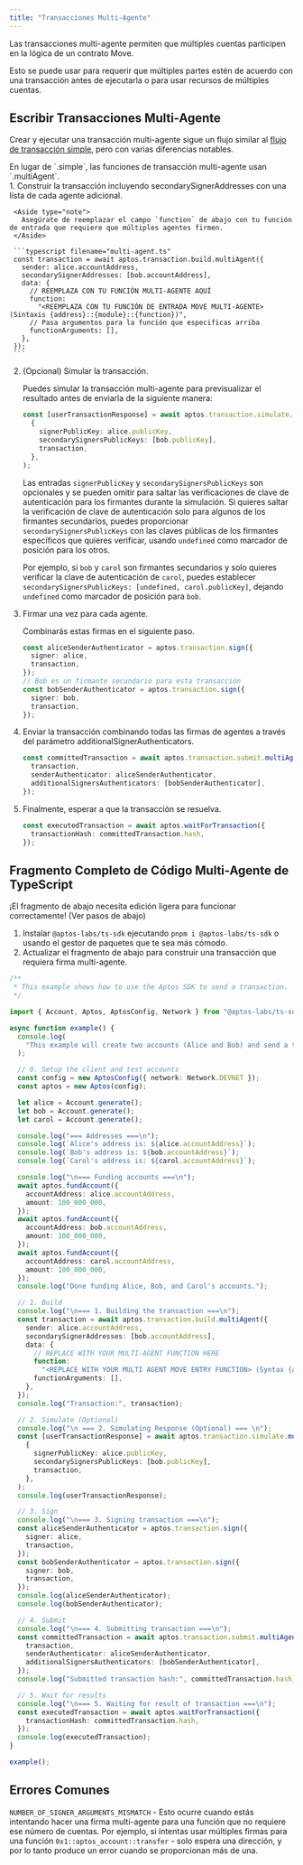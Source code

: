 ```yaml
---
title: "Transacciones Multi-Agente"
---
```



Las transacciones multi-agente permiten que múltiples cuentas participen en la lógica de un contrato Move.

Esto se puede usar para requerir que múltiples partes estén de acuerdo con una transacción antes de ejecutarla o para usar recursos de múltiples cuentas.

## Escribir Transacciones Multi-Agente

Crear y ejecutar una transacción multi-agente sigue un flujo similar al [flujo de transacción simple](../../../../../../build/sdks/ts-sdk/building-transactions), pero con varias diferencias notables.

<Aside type="note">
  En lugar de `.simple`, las funciones de transacción multi-agente usan `.multiAgent`.
</Aside>

<Steps>
  1. Construir la transacción incluyendo secondarySignerAddresses con una lista de cada agente adicional.

     <Aside type="note">
       Asegúrate de reemplazar el campo `function` de abajo con tu función de entrada que requiere que múltiples agentes firmen.
     </Aside>

     ```typescript filename="multi-agent.ts"
     const transaction = await aptos.transaction.build.multiAgent({
       sender: alice.accountAddress,
       secondarySignerAddresses: [bob.accountAddress],
       data: {
         // REEMPLAZA CON TU FUNCIÓN MULTI-AGENTE AQUÍ
         function:
           "<REEMPLAZA CON TU FUNCIÓN DE ENTRADA MOVE MULTI-AGENTE> (Sintaxis {address}::{module}::{function})",
         // Pasa argumentos para la función que especificas arriba
         functionArguments: [],
       },
     });
     ```

  2. (Opcional) Simular la transacción.

     Puedes simular la transacción multi-agente para previsualizar el resultado antes de enviarla de la siguiente manera:

     ```typescript filename="multi-agent.ts"
     const [userTransactionResponse] = await aptos.transaction.simulate.multiAgent(
       {
         signerPublicKey: alice.publicKey,
         secondarySignersPublicKeys: [bob.publicKey],
         transaction,
       },
     );
     ```

     Las entradas `signerPublicKey` y `secondarySignersPublicKeys` son opcionales y se pueden omitir para saltar las verificaciones de clave de autenticación para los firmantes durante la simulación. Si quieres saltar la verificación de clave de autenticación solo para algunos de los firmantes secundarios, puedes proporcionar `secondarySignersPublicKeys` con las claves públicas de los firmantes específicos que quieres verificar, usando `undefined` como marcador de posición para los otros.

     Por ejemplo, si `bob` y `carol` son firmantes secundarios y solo quieres verificar la clave de autenticación de `carol`, puedes establecer `secondarySignersPublicKeys: [undefined, carol.publicKey]`, dejando `undefined` como marcador de posición para `bob`.

  3. Firmar una vez para cada agente.

     Combinarás estas firmas en el siguiente paso.

     ```typescript filename="multi-agent.ts"
     const aliceSenderAuthenticator = aptos.transaction.sign({
       signer: alice,
       transaction,
     });
     // Bob es un firmante secundario para esta transacción
     const bobSenderAuthenticator = aptos.transaction.sign({
       signer: bob,
       transaction,
     });
     ```

  4. Enviar la transacción combinando todas las firmas de agentes a través del parámetro additionalSignerAuthenticators.

     ```typescript filename="multi-agent.ts"
     const committedTransaction = await aptos.transaction.submit.multiAgent({
       transaction,
       senderAuthenticator: aliceSenderAuthenticator,
       additionalSignersAuthenticators: [bobSenderAuthenticator],
     });
     ```

  5. Finalmente, esperar a que la transacción se resuelva.

     ```typescript filename="multi-agent.ts"
     const executedTransaction = await aptos.waitForTransaction({
       transactionHash: committedTransaction.hash,
     });
     ```
</Steps>

## Fragmento Completo de Código Multi-Agente de TypeScript

<Aside type="caution">
  ¡El fragmento de abajo necesita edición ligera para funcionar correctamente! (Ver pasos de abajo)
</Aside>

1. Instalar `@aptos-labs/ts-sdk` ejecutando `pnpm i @aptos-labs/ts-sdk` o usando el gestor de paquetes que te sea más cómodo.
2. Actualizar el fragmento de abajo para construir una transacción que requiera firma multi-agente.

```typescript filename="multi-agent.ts"
/**
 * This example shows how to use the Aptos SDK to send a transaction.
 */

import { Account, Aptos, AptosConfig, Network } from "@aptos-labs/ts-sdk";

async function example() {
  console.log(
    "This example will create two accounts (Alice and Bob) and send a transaction transfering APT to Bob's account.",
  );

  // 0. Setup the client and test accounts
  const config = new AptosConfig({ network: Network.DEVNET });
  const aptos = new Aptos(config);

  let alice = Account.generate();
  let bob = Account.generate();
  let carol = Account.generate();

  console.log("=== Addresses ===\n");
  console.log(`Alice's address is: ${alice.accountAddress}`);
  console.log(`Bob's address is: ${bob.accountAddress}`);
  console.log(`Carol's address is: ${carol.accountAddress}`);

  console.log("\n=== Funding accounts ===\n");
  await aptos.fundAccount({
    accountAddress: alice.accountAddress,
    amount: 100_000_000,
  });
  await aptos.fundAccount({
    accountAddress: bob.accountAddress,
    amount: 100_000_000,
  });
  await aptos.fundAccount({
    accountAddress: carol.accountAddress,
    amount: 100_000_000,
  });
  console.log("Done funding Alice, Bob, and Carol's accounts.");

  // 1. Build
  console.log("\n=== 1. Building the transaction ===\n");
  const transaction = await aptos.transaction.build.multiAgent({
    sender: alice.accountAddress,
    secondarySignerAddresses: [bob.accountAddress],
    data: {
      // REPLACE WITH YOUR MULTI-AGENT FUNCTION HERE
      function:
        "<REPLACE WITH YOUR MULTI AGENT MOVE ENTRY FUNCTION> (Syntax {address}::{module}::{function})",
      functionArguments: [],
    },
  });
  console.log("Transaction:", transaction);

  // 2. Simulate (Optional)
  console.log("\n === 2. Simulating Response (Optional) === \n");
  const [userTransactionResponse] = await aptos.transaction.simulate.multiAgent(
    {
      signerPublicKey: alice.publicKey,
      secondarySignersPublicKeys: [bob.publicKey],
      transaction,
    },
  );
  console.log(userTransactionResponse);

  // 3. Sign
  console.log("\n=== 3. Signing transaction ===\n");
  const aliceSenderAuthenticator = aptos.transaction.sign({
    signer: alice,
    transaction,
  });
  const bobSenderAuthenticator = aptos.transaction.sign({
    signer: bob,
    transaction,
  });
  console.log(aliceSenderAuthenticator);
  console.log(bobSenderAuthenticator);

  // 4. Submit
  console.log("\n=== 4. Submitting transaction ===\n");
  const committedTransaction = await aptos.transaction.submit.multiAgent({
    transaction,
    senderAuthenticator: aliceSenderAuthenticator,
    additionalSignersAuthenticators: [bobSenderAuthenticator],
  });
  console.log("Submitted transaction hash:", committedTransaction.hash);

  // 5. Wait for results
  console.log("\n=== 5. Waiting for result of transaction ===\n");
  const executedTransaction = await aptos.waitForTransaction({
    transactionHash: committedTransaction.hash,
  });
  console.log(executedTransaction);
}

example();
```

## Errores Comunes

`NUMBER_OF_SIGNER_ARGUMENTS_MISMATCH` - Esto ocurre cuando estás intentando hacer una firma multi-agente para una función que no requiere ese número de cuentas. Por ejemplo, si intentas usar múltiples firmas para una función `0x1::aptos_account::transfer` - solo espera una dirección, y por lo tanto produce un error cuando se proporcionan más de una.
